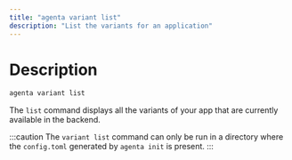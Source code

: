 ```yaml
---
title: "agenta variant list"
description: "List the variants for an application"
---
```


# Description

```bash
agenta variant list
```

The `list` command displays all the variants of your app that are currently available in the backend.

:::caution
The `variant list` command can only be run in a directory where the `config.toml` generated by `agenta init` is present.
:::
